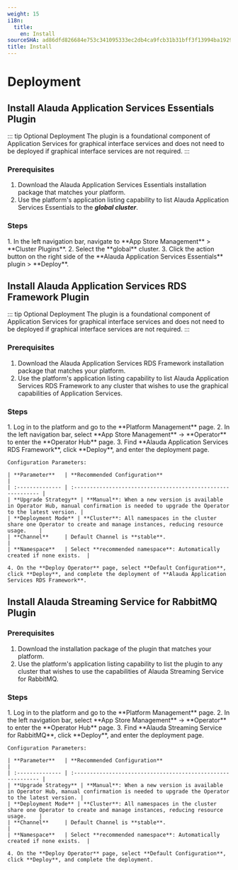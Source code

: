 ```yaml
---
weight: 15
i18n:
  title:
    en: Install
sourceSHA: ad86dfd826684e753c341095333ec2db4ca9fcb31b31bff3f13994ba1929c297
title: Install
---
```


# Deployment

## Install Alauda Application Services Essentials Plugin

::: tip Optional Deployment
The plugin is a foundational component of Application Services for graphical interface services and does not need to be deployed if graphical interface services are not required.
:::

### Prerequisites

1. Download the Alauda Application Services Essentials installation package that matches your platform.
2. Use the platform's application listing capability to list Alauda Application Services Essentials to the ***global cluster***.

### Steps

<Tabs>
  <Tab label="Web Console">
    1. In the left navigation bar, navigate to **App Store Management** > **Cluster Plugins**.
    2. Select the **global** cluster.
    3. Click the action button on the right side of the **Alauda Application Services Essentials** plugin > **Deploy**.
  </Tab>
</Tabs>

## Install Alauda Application Services RDS Framework Plugin

::: tip Optional Deployment
The plugin is a foundational component of Application Services for graphical interface services and does not need to be deployed if graphical interface services are not required.
:::

### Prerequisites

1. Download the Alauda Application Services RDS Framework installation package that matches your platform.
2. Use the platform's application listing capability to list Alauda Application Services RDS Framework to any cluster that wishes to use the graphical capabilities of Application Services.

### Steps

<Tabs>
  <Tab label="Web Console">
    1. Log in to the platform and go to the **Platform Management** page.
    2. In the left navigation bar, select **App Store Management** -> **Operator** to enter the **Operator Hub** page.
    3. Find **Alauda Application Services RDS Framework**, click **Deploy**, and enter the deployment page.

    Configuration Parameters:

    | **Parameter**   | **Recommended Configuration**                                 |
    | :-------------- | :----------------------------------------------------------- |
    | **Upgrade Strategy** | **Manual**: When a new version is available in Operator Hub, manual confirmation is needed to upgrade the Operator to the latest version. |
    | **Deployment Mode** | **Cluster**: All namespaces in the cluster share one Operator to create and manage instances, reducing resource usage.    |
    | **Channel**     | Default Channel is **stable**.                               |
    | **Namespace**   | Select **recommended namespace**: Automatically created if none exists.  |

    4. On the **Deploy Operator** page, select **Default Configuration**, click **Deploy**, and complete the deployment of **Alauda Application Services RDS Framework**.
  </Tab>
</Tabs>

## Install Alauda Streaming Service for RabbitMQ Plugin

### Prerequisites

1. Download the installation package of the plugin that matches your platform.
2. Use the platform's application listing capability to list the plugin to any cluster that wishes to use the capabilities of Alauda Streaming Service for RabbitMQ.

### Steps

<Tabs>
  <Tab label="Web Console">
    1. Log in to the platform and go to the **Platform Management** page.
    2. In the left navigation bar, select **App Store Management** -> **Operator** to enter the **Operator Hub** page.
    3. Find **Alauda Streaming Service for RabbitMQ**, click **Deploy**, and enter the deployment page.

    Configuration Parameters:

    | **Parameter**   | **Recommended Configuration**                                 |
    | :-------------- | :----------------------------------------------------------- |
    | **Upgrade Strategy** | **Manual**: When a new version is available in Operator Hub, manual confirmation is needed to upgrade the Operator to the latest version. |
    | **Deployment Mode** | **Cluster**: All namespaces in the cluster share one Operator to create and manage instances, reducing resource usage.    |
    | **Channel**     | Default Channel is **stable**.                               |
    | **Namespace**   | Select **recommended namespace**: Automatically created if none exists.  |

    4. On the **Deploy Operator** page, select **Default Configuration**, click **Deploy**, and complete the deployment.
  </Tab>
</Tabs>

